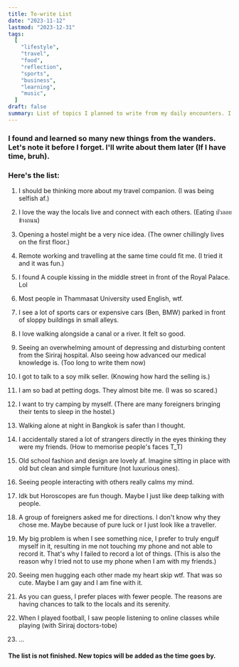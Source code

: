 ```yaml
---
title: To-write List
date: "2023-11-12"
lastmod: "2023-12-31"
tags:
  [
    "lifestyle",
    "travel",
    "food",
    "reflection",
    "sports",
    "business",
    "learning",
    "music",
  ]
draft: false
summary: List of topics I planned to write from my daily encounters. I hope I have enough time to do so.
---
```


### I found and learned so many new things from the wanders. Let's note it before I forget. I'll write about them later (If I have time, bruh).

### Here's the list:

1. I should be thinking more about my travel companion. (I was being selfish af.)

2. I love the way the locals live and connect with each others. (Eating บัวลอย ข้างถนน)

3. Opening a hostel might be a very nice idea. (The owner chillingly lives on the first floor.)

4. Remote working and travelling at the same time could fit me. (I tried it and it was fun.)

5. I found A couple kissing in the middle street in front of the Royal Palace. Lol

6. Most people in Thammasat University used English, wtf.

7. I see a lot of sports cars or expensive cars (Ben, BMW) parked in front of sloppy buildings in small alleys.

8. I love walking alongside a canal or a river. It felt so good.

9. Seeing an overwhelming amount of depressing and disturbing content from the Siriraj hospital. Also seeing how advanced our medical knowledge is. (Too long to write them now)

10. I got to talk to a soy milk seller. (Knowing how hard the selling is.)

11. I am so bad at petting dogs. They almost bite me. (I was so scared.)

12. I want to try camping by myself. (There are many foreigners bringing their tents to sleep in the hostel.)

13. Walking alone at night in Bangkok is safer than I thought.

14. I accidentally stared a lot of strangers directly in the eyes thinking they were my friends. (How to memorise people's faces T_T)

15. Old school fashion and design are lovely af. Imagine sitting in place with old but clean and simple furniture (not luxurious ones).

16. Seeing people interacting with others really calms my mind.

17. Idk but Horoscopes are fun though. Maybe I just like deep talking with people.

18. A group of foreigners asked me for directions. I don't know why they chose me. Maybe because of pure luck or I just look like a traveller.

19. My big problem is when I see something nice, I prefer to truly engulf myself in it, resulting in me not touching my phone and not able to record it. That's why I failed to record a lot of things. (This is also the reason why I tried not to use my phone when I am with my friends.)

20. Seeing men hugging each other made my heart skip wtf. That was so cute. Maybe I am gay and I am fine with it.

21. As you can guess, I prefer places with fewer people. The reasons are having chances to talk to the locals and its serenity.

22. When I played football, I saw people listening to online classes while playing (with Siriraj doctors-tobe)

23. ...

#### The list is not finished. New topics will be added as the time goes by.
